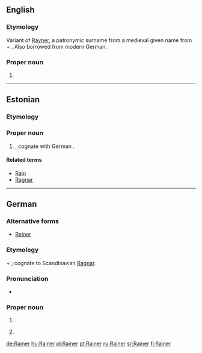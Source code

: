 {{also|rainer}}
==English==

===Etymology===
Variant of [[Rayner]], a patronymic surname from a medieval given name from {{proto|gem-pro|ragina|counsel by the gods}} + {{etyl|goh}} {{term|hari||army|lang=goh}}. Also borrowed from modern German.

===Proper noun===
{{en-proper noun}}

# {{surname|A=An|[[English]] and [[American]]|from=given names}}

----

==Estonian==

===Etymology===

===Proper noun===
{{head|et|proper noun}}

# {{given name|male|lang=et}}, cognate with German {{term|Rainer|lang=de}}.

====Related terms====
* [[Rain]]
* [[Ragnar]]

----

==German==

===Alternative forms===
* [[Reiner]]

===Etymology===
{{proto|gem-pro|ragina|counsel by the gods|lang=de}} + {{etyl|goh|de}} {{term|hari||army|lang=goh}}; cognate to Scandinavian [[Ragnar]].

===Pronunciation===
* {{homophones|reiner|lang=de}}

===Proper noun===
{{de-proper noun}}

# {{given name|male|lang=de}}.
# {{surname|[[patronymic]]|from=given names|lang=de}}

[[de:Rainer]]
[[hu:Rainer]]
[[pl:Rainer]]
[[pt:Rainer]]
[[ru:Rainer]]
[[sr:Rainer]]
[[fi:Rainer]]